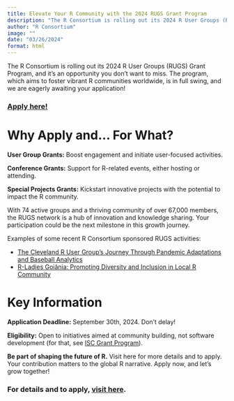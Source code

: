 ```yaml
---
title: Elevate Your R Community with the 2024 RUGS Grant Program
description: "The R Consortium is rolling out its 2024 R User Groups (RUGS) Grant Program, and it's an opportunity you don't want to miss. The program, which aims to foster vibrant…"
author: "R Consortium"
image: ""
date: "03/26/2024"
format: html
---
```

<style>
  .anchorjs-link {
  display: none !important;
}
</style>
The R Consortium is rolling out its 2024 R User Groups (RUGS) Grant Program, and it’s an opportunity you don’t want to miss. The program, which aims to foster vibrant R communities worldwide, is in full swing, and we are eagerly awaiting your application!


### [Apply here!](https://www.r-consortium.org/all-projects/r-user-group-support-program)


# **Why Apply and… For What?**

**User Group Grants:** Boost engagement and initiate user-focused activities.

**Conference Grants:** Support for R-related events, either hosting or attending.

**Special Projects Grants:** Kickstart innovative projects with the potential to impact the R community.

With 74 active groups and a thriving community of over 67,000 members, the RUGS network is a hub of innovation and knowledge sharing. Your participation could be the next milestone in this growth journey.

Examples of some recent R Consortium sponsored RUGS activities:



* [The Cleveland R User Group’s Journey Through Pandemic Adaptations and Baseball Analytics](https://www.r-consortium.org/blog/2024/03/07/the-cleveland-r-user-groups-journey-through-pandemic-adaptations-and-baseball-analytics)
* [R-Ladies Goiânia: Promoting Diversity and Inclusion in Local R Community](https://www.r-consortium.org/blog/2024/03/13/r-ladies-goiania-promoting-diversity-and-inclusion-in-local-r-community)


# **Key Information**

**Application Deadline:** September 30th, 2024. Don’t delay!

**Eligibility:** Open to initiatives aimed at community building, not software development (for that, see [ISC Grant Program](https://www.r-consortium.org/all-projects/call-for-proposals)).

**Be part of shaping the future of R.** Visit here for more details and to apply. Your contribution matters to the global R narrative. Apply now, and let’s grow together!


### For details and to apply, [visit here](https://www.r-consortium.org/all-projects/r-user-group-support-program).




